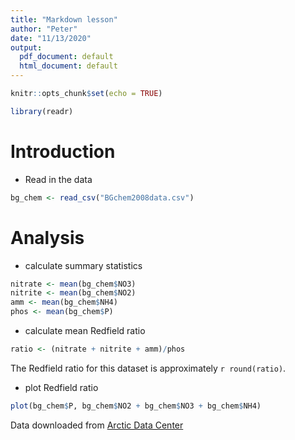```yaml
---
title: "Markdown lesson"
author: "Peter"
date: "11/13/2020"
output:
  pdf_document: default
  html_document: default
---
```


```r
knitr::opts_chunk$set(echo = TRUE)
```

```r
library(readr)
```


# Introduction

* Read in the data
```r
bg_chem <- read_csv("BGchem2008data.csv")

```

# Analysis
* calculate summary statistics 
```r
nitrate <- mean(bg_chem$NO3)
nitrite <- mean(bg_chem$NO2)
amm <- mean(bg_chem$NH4)
phos <- mean(bg_chem$P)
```

* calculate mean Redfield ratio
```r
ratio <- (nitrate + nitrite + amm)/phos
```

The Redfield ratio for this dataset is approximately `r round(ratio)`.

* plot Redfield ratio
```r
plot(bg_chem$P, bg_chem$NO2 + bg_chem$NO3 + bg_chem$NH4)
```


Data downloaded from [Arctic Data Center](https://arcticdata.io/catalog/view/doi:10.18739/A25T3FZ8X) 
